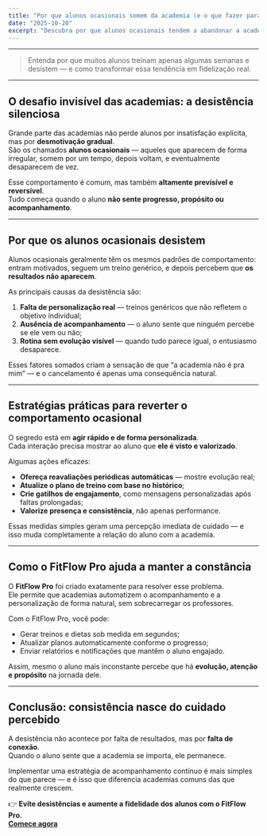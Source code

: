 ---
title: "Por que alunos ocasionais somem da academia (e o que fazer para mantê-los ativos)"
date: "2025-10-20"
excerpt: "Descubra por que alunos ocasionais tendem a abandonar a academia e como evitar isso com estratégias de acompanhamento, personalização e motivação contínua. Veja como pequenas ações e tecnologia podem transformar frequência em fidelidade."
---

---

> Entenda por que muitos alunos treinam apenas algumas semanas e desistem — e como transformar essa tendência em fidelização real.

---

## O desafio invisível das academias: a desistência silenciosa

Grande parte das academias não perde alunos por insatisfação explícita, mas por **desmotivação gradual**.  
São os chamados **alunos ocasionais** — aqueles que aparecem de forma irregular, somem por um tempo, depois voltam, e eventualmente desaparecem de vez.

Esse comportamento é comum, mas também **altamente previsível e reversível**.  
Tudo começa quando o aluno **não sente progresso, propósito ou acompanhamento**.

---

## Por que os alunos ocasionais desistem

Alunos ocasionais geralmente têm os mesmos padrões de comportamento:  
entram motivados, seguem um treino genérico, e depois percebem que **os resultados não aparecem**.

As principais causas da desistência são:

1. **Falta de personalização real** — treinos genéricos que não refletem o objetivo individual;  
2. **Ausência de acompanhamento** — o aluno sente que ninguém percebe se ele vem ou não;  
3. **Rotina sem evolução visível** — quando tudo parece igual, o entusiasmo desaparece.

Esses fatores somados criam a sensação de que “a academia não é pra mim” — e o cancelamento é apenas uma consequência natural.

---

## Estratégias práticas para reverter o comportamento ocasional

O segredo está em **agir rápido e de forma personalizada**.  
Cada interação precisa mostrar ao aluno que **ele é visto e valorizado**.

Algumas ações eficazes:

- **Ofereça reavaliações periódicas automáticas** — mostre evolução real;  
- **Atualize o plano de treino com base no histórico**;  
- **Crie gatilhos de engajamento**, como mensagens personalizadas após faltas prolongadas;  
- **Valorize presença e consistência**, não apenas performance.

Essas medidas simples geram uma percepção imediata de cuidado — e isso muda completamente a relação do aluno com a academia.

---

## Como o FitFlow Pro ajuda a manter a constância

O **FitFlow Pro** foi criado exatamente para resolver esse problema.  
Ele permite que academias automatizem o acompanhamento e a personalização de forma natural, sem sobrecarregar os professores.

Com o FitFlow Pro, você pode:

- Gerar treinos e dietas sob medida em segundos;  
- Atualizar planos automaticamente conforme o progresso;  
- Enviar relatórios e notificações que mantêm o aluno engajado.

Assim, mesmo o aluno mais inconstante percebe que há **evolução, atenção e propósito** na jornada dele.

---

## Conclusão: consistência nasce do cuidado percebido

A desistência não acontece por falta de resultados, mas por **falta de conexão**.  
Quando o aluno sente que a academia se importa, ele permanece.

Implementar uma estratégia de acompanhamento contínuo é mais simples do que parece — e é isso que diferencia academias comuns das que realmente crescem.

👉 **Evite desistências e aumente a fidelidade dos alunos com o FitFlow Pro.**  
[**Comece agora**](https://fitflowpro.com.br)
